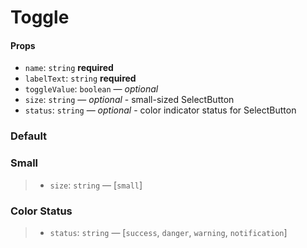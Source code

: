 
<Meta title="Components/Toggle" component={Toggle} />

# Toggle

#### Props

- `name`: `string` **required** 
- `labelText`: `string` **required**
- `toggleValue`: `boolean` — _optional_
- `size`: `string` — _optional_ - small-sized SelectButton
- `status`: `string` — _optional_ - color indicator status for SelectButton

### Default

<Preview>
  <Story name="default">
        <Toggle labelText="Default" name="default" />
  </Story>
</Preview>

### Small

> - `size`: `string` — [`small`]

<Preview>
  <Story name="small">
        <Toggle size="small" labelText="Small" name="small" />
  </Story>
</Preview>

### Color Status

> - `status`: `string` — [`success`, `danger`, `warning`, `notification`]

<Preview>
  <Story name="status">
    <div>
        <p>
        <Toggle status="success" labelText="Success!" name="success" />
        </p>
        <p>
        <Toggle status="danger" labelText="Danger" name="danger" />
        </p>
        <p>
        <Toggle status="warning" labelText="Warning" name="warning" />
        </p>
        <p>
        <Toggle status="notification" labelText="Notification" name="notification" />
        </p>
    </div>
  </Story>
</Preview>
